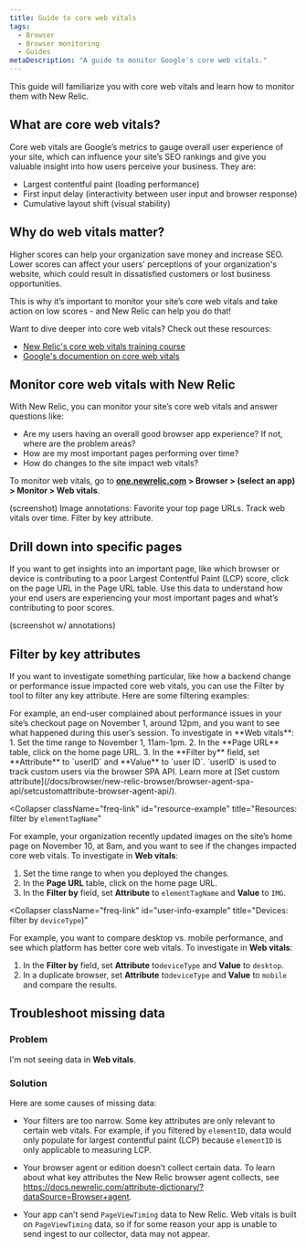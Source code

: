 ```yaml
---
title: Guide to core web vitals
tags:
  - Browser
  - Browser monitoring
  - Guides
metaDescription: "A guide to monitor Google's core web vitals."
---
```


This guide will familiarize you with core web vitals and learn how to monitor them with New Relic. 

## What are core web vitals?

Core web vitals are Google’s metrics to gauge overall user experience of your site, which can influence your site’s SEO rankings and give you valuable insight into how users perceive your business. They are:

* Largest contentful paint (loading performance)
* First input delay (interactivity between user input and browser response)
* Cumulative layout shift (visual stability)

## Why do web vitals matter? 

Higher scores can help your organization save money and increase SEO. Lower scores can affect your users' perceptions of your organization's website, which could result in dissatisfied customers or lost business opportunities. 

This is why it’s important to monitor your site’s core web vitals and take action on low scores - and New Relic can help you do that! 

Want to dive deeper into core web vitals? Check out these resources:
* [New Relic's core web vitals training course](https://learn.newrelic.com/self-paced-core-web-vitals/)
* [Google's documention on core web vitals](https://web.dev/vitals/)

## Monitor core web vitals with New Relic

With New Relic, you can monitor your site’s core web vitals and answer questions like:
* Are my users having an overall good browser app experience? If not, where are the problem areas?
* How are my most important pages performing over time?
* How do changes to the site impact web vitals?

To monitor web vitals, go to **[one.newrelic.com](https://one.newrelic.com/all-capabilities) > Browser > (select an app) > Monitor > Web vitals**. 

(screenshot) Image annotations: Favorite your top page URLs. Track web vitals over time. Filter by key attribute.

## Drill down into specific pages
If you want to get insights into an important page, like which browser or device is contributing to a poor Largest Contentful Paint (LCP) score, click on the page URL in the Page URL table. Use this data to understand how your end users are experiencing your most important pages and what’s contributing to poor scores. 

(screenshot w/ annotations)

## Filter by key attributes
If you want to investigate something particular, like how a backend change or performance issue impacted core web vitals, you can use the Filter by tool to filter any key attribute. 
Here are some filtering examples:

<CollapserGroup>
  <Collapser
    className="freq-link"
    id="user-info-example"
    title="User information: filter by `userID`"
  >
For example, an end-user complained about performance issues in your site’s checkout page on November 1, around 12pm, and you want to see what happened during this user’s session. To investigate in **Web vitals**:
1. Set the time range to November 1, 11am-1pm. 
2. In the **Page URL** table, click on the home page URL.
3. In the **Filter by** field, set **Attribute** to `userID` and **Value** to `user ID`.
  <Callout variant="tip">
  `userID` is used to track custom users via the browser SPA API. Learn more at [Set custom attribute](/docs/browser/new-relic-browser/browser-agent-spa-api/setcustomattribute-browser-agent-api/).
  </Callout> 
  </Collapser>

  <Collapser
    className="freq-link"
    id="resource-example"
    title="Resources: filter by `elementTagName`"
  >
  For example, your organization recently updated images on the site’s home page on November 10, at 8am, and you want to see if the changes impacted core web vitals. To investigate in **Web vitals**:
1. Set the time range to when you deployed the changes.
2. In the **Page URL** table, click on the home page URL.
3. In the **Filter by** field, set **Attribute** to `elementTagName` and **Value** to `IMG`.
  </Collapser>

   <Collapser
    className="freq-link"
    id="user-info-example"
    title="Devices: filter by `deviceType`)"
  >
  For example, you want to compare desktop vs. mobile performance, and see which platform has better core web vitals. To investigate in **Web vitals**:
1. In the **Filter by** field, set **Attribute** to`deviceType` and **Value** to `desktop`.
2. In a duplicate browser, set **Attribute** to`deviceType` and **Value** to `mobile` and compare the results. 
  </Collapser>
</CollapserGroup>

## Troubleshoot missing data

### Problem

I'm not seeing data in **Web vitals**.

### Solution

Here are some causes of missing data:

* Your filters are too narrow. Some key attributes are only relevant to certain web vitals. For example, if you filtered by `elementID`, data would only populate for largest contentful paint (LCP) because `elementID` is only applicable to measuring LCP. 

* Your browser agent or edition doesn’t collect certain data. To learn about what key attributes the New Relic browser agent collects, see https://docs.newrelic.com/attribute-dictionary/?dataSource=Browser+agent. 

* Your app can’t send `PageViewTiming` data to New Relic. Web vitals is built on `PageViewTiming` data, so if for some reason your app is unable to send ingest to our collector, data may not appear. 
